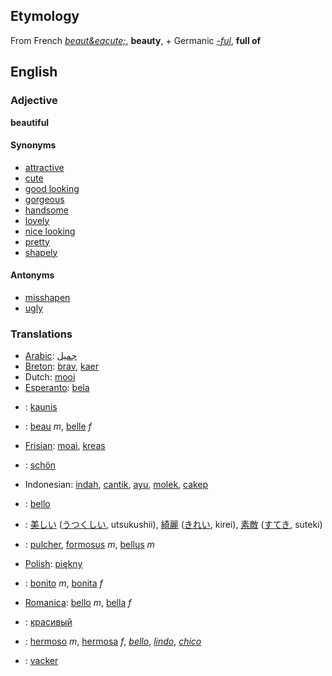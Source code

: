 ==Etymology==
From French ''[[beaut&eacute;]]'', '''beauty''', + Germanic ''[[-ful]]'', '''full of'''

==English==
=== Adjective ===
'''beautiful'''

====Synonyms====
*[[attractive]]
*[[cute]]
*[[good looking]]
*[[gorgeous]]
*[[handsome]]
*[[lovely]]
*[[nice looking]]
*[[pretty]]
*[[shapely]]

====Antonyms====

*[[misshapen]]
*[[ugly]]

=== Translations ===
*[[Arabic]]: [[جميل]]
*[[Breton]]: [[brav]], [[kaer]]
*Dutch: [[mooi]]
*[[Esperanto]]: [[bela]]
*{{msg:fi}}: [[kaunis]]
*{{msg:fr}}: [[beau]] ''m'', [[belle]] ''f''
*[[Frisian]]: [[moai]], [[kreas]]
*{{msg:de}}: [[schön]]
*Indonesian: [[indah]], [[cantik]], [[ayu]], [[molek]], [[cakep]]
*{{msg:it}}: [[bello]]
*{{msg:ja}}: [[美しい]] ([[うつくしい]], utsukushii), [[綺麗]] ([[きれい]], kirei), [[素敵]] ([[すてき]], suteki)
*{{msg:la}}: [[pulcher]], [[formosus]] ''m'', [[bellus]] ''m''
*[[Polish]]: [[piękny]]
*{{msg:pt}}: [[bonito]] ''m'', [[bonita]] ''f''
*[[Romanica]]: [[bello]] ''m'', [[bella]] ''f''
*{{msg:ru}}: [[красивый]]
*{{msg:es}}: [[hermoso]] ''m'', [[hermosa]] ''f'', ''[[bello]]'', ''[[lindo]]'', ''[[chico]]''
*{{msg:sv}}: [[vacker]]
